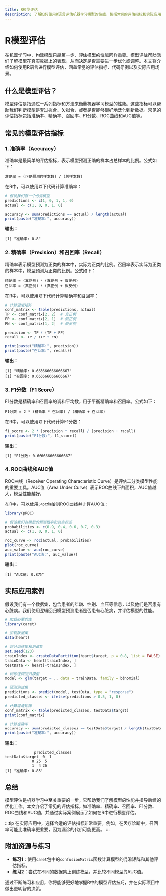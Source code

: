 ```yaml
---
title: R模型评估
description: 了解如何使用R语言评估机器学习模型的性能，包括常见的评估指标和实际应用案例。
---
```


# R模型评估

在机器学习中，构建模型只是第一步，评估模型的性能同样重要。模型评估帮助我们了解模型在真实数据上的表现，从而决定是否需要进一步优化或调整。本文将介绍如何使用R语言进行模型评估，涵盖常见的评估指标、代码示例以及实际应用场景。

## 什么是模型评估？

模型评估是指通过一系列指标和方法来衡量机器学习模型的性能。这些指标可以帮助我们判断模型是否过拟合、欠拟合，或者是否能够很好地泛化到新数据。常见的评估指标包括准确率、精确率、召回率、F1分数、ROC曲线和AUC值等。

## 常见的模型评估指标

### 1. 准确率（Accuracy）

准确率是最简单的评估指标，表示模型预测正确的样本占总样本的比例。公式如下：

```
准确率 = (正确预测的样本数) / (总样本数)
```

在R中，可以使用以下代码计算准确率：

```r
# 假设我们有一个分类模型
predictions <- c(1, 0, 1, 1, 0)
actual <- c(1, 0, 0, 1, 0)

accuracy <- sum(predictions == actual) / length(actual)
print(paste("准确率:", accuracy))
```

**输出：**
```
[1] "准确率: 0.8"
```

### 2. 精确率（Precision）和召回率（Recall）

精确率表示模型预测为正类的样本中，实际为正类的比例。召回率表示实际为正类的样本中，模型预测为正类的比例。公式如下：

```
精确率 = (真正例) / (真正例 + 假正例)
召回率 = (真正例) / (真正例 + 假反例)
```

在R中，可以使用以下代码计算精确率和召回率：

```r
# 计算混淆矩阵
conf_matrix <- table(predictions, actual)
TP <- conf_matrix[2, 2]  # 真正例
FP <- conf_matrix[2, 1]  # 假正例
FN <- conf_matrix[1, 2]  # 假反例

precision <- TP / (TP + FP)
recall <- TP / (TP + FN)

print(paste("精确率:", precision))
print(paste("召回率:", recall))
```

**输出：**
```
[1] "精确率: 0.666666666666667"
[1] "召回率: 0.666666666666667"
```

### 3. F1分数（F1 Score）

F1分数是精确率和召回率的调和平均数，用于平衡精确率和召回率。公式如下：

```
F1分数 = 2 * (精确率 * 召回率) / (精确率 + 召回率)
```

在R中，可以使用以下代码计算F1分数：

```r
f1_score <- 2 * (precision * recall) / (precision + recall)
print(paste("F1分数:", f1_score))
```

**输出：**
```
[1] "F1分数: 0.666666666666667"
```

### 4. ROC曲线和AUC值

ROC曲线（Receiver Operating Characteristic Curve）是评估二分类模型性能的重要工具。AUC值（Area Under Curve）表示ROC曲线下的面积，AUC值越大，模型性能越好。

在R中，可以使用`pROC`包绘制ROC曲线并计算AUC值：

```r
library(pROC)

# 假设我们有模型的预测概率和真实标签
probabilities <- c(0.9, 0.4, 0.6, 0.7, 0.3)
actual <- c(1, 0, 0, 1, 0)

roc_curve <- roc(actual, probabilities)
plot(roc_curve)
auc_value <- auc(roc_curve)
print(paste("AUC值:", auc_value))
```

**输出：**
```
[1] "AUC值: 0.875"
```

## 实际应用案例

假设我们有一个数据集，包含患者的年龄、性别、血压等信息，以及他们是否患有心脏病。我们使用逻辑回归模型预测患者是否患有心脏病，并评估模型的性能。

```r
# 加载必要的库
library(caret)

# 加载数据集
data(heart)

# 划分训练集和测试集
set.seed(123)
trainIndex <- createDataPartition(heart$target, p = 0.8, list = FALSE)
trainData <- heart[trainIndex, ]
testData <- heart[-trainIndex, ]

# 训练逻辑回归模型
model <- glm(target ~ ., data = trainData, family = binomial)

# 预测测试集
predictions <- predict(model, testData, type = "response")
predicted_classes <- ifelse(predictions > 0.5, 1, 0)

# 计算混淆矩阵
conf_matrix <- table(predicted_classes, testData$target)
print(conf_matrix)

# 计算准确率
accuracy <- sum(predicted_classes == testData$target) / length(testData$target)
print(paste("准确率:", accuracy))
```

**输出：**
```
             predicted_classes
testData$target  0  1
            0 25  5
            1  4 26
[1] "准确率: 0.85"
```

## 总结

模型评估是机器学习中至关重要的一步，它帮助我们了解模型的性能并指导后续的优化工作。本文介绍了常见的评估指标，如准确率、精确率、召回率、F1分数、ROC曲线和AUC值，并通过实际案例展示了如何在R中进行模型评估。

:::tip
在实际应用中，选择合适的评估指标非常重要。例如，在医疗诊断中，召回率可能比准确率更重要，因为漏诊的代价可能更高。
:::

## 附加资源与练习

- **练习1**：使用`caret`包中的`confusionMatrix`函数计算模型的混淆矩阵和其他评估指标。
- **练习2**：尝试在不同的数据集上训练模型，并比较不同模型的AUC值。

通过不断练习和应用，你将能够更好地掌握R中的模型评估技巧，并在实际项目中做出更明智的决策。